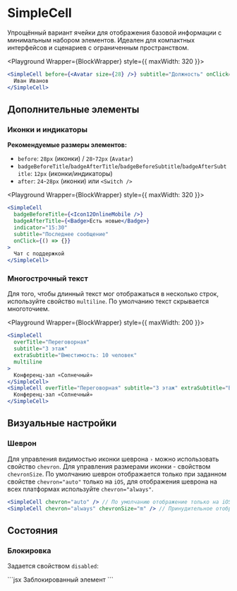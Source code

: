 <Overview>

# SimpleCell

Упрощённый вариант ячейки для отображения базовой информации с минимальным набором элементов.
Идеален для компактных интерфейсов и сценариев с ограниченным пространством.

</Overview>


<Playground Wrapper={BlockWrapper} style={{ maxWidth: 320 }}>
  ```jsx
  <SimpleCell before={<Avatar size={28} />} subtitle="Должность" onClick={() => {}}>
    Иван Иванов
  </SimpleCell>
  ```
</Playground>

## Дополнительные элементы

### Иконки и индикаторы

**Рекомендуемые размеры элементов:**

- `before`: `28px` (иконки) / `28`-`72px` (`Avatar`)
- `badgeBeforeTitle`/`badgeAfterTitle`/`badgeBeforeSubtitle`/`badgeAfterSubtitle`: `12px` (иконки/индикаторы)
- `after`: `24`-`28px` (иконки) или `<Switch />`

<Playground Wrapper={BlockWrapper} style={{ maxWidth: 320 }}>
  ```jsx
  <SimpleCell
    badgeBeforeTitle={<Icon12OnlineMobile />}
    badgeAfterTitle={<Badge>Есть новые</Badge>}
    indicator="15:30"
    subtitle="Последнее сообщение"
    onClick={() => {}}
  >
    Чат с поддержкой
  </SimpleCell>
  ```
</Playground>

### Многострочный текст

Для того, чтобы длинный текст мог отображаться в несколько строк, используйте свойство `multiline`.
По умолчанию текст скрывается многоточием.

<Playground Wrapper={BlockWrapper} style={{ maxWidth: 200 }}>
  ```jsx
  <SimpleCell
    overTitle="Переговорная"
    subtitle="3 этаж"
    extraSubtitle="Вместимость: 10 человек"
    multiline
  >
    Конференц-зал «Солнечный»
  </SimpleCell>
  <SimpleCell overTitle="Переговорная" subtitle="3 этаж" extraSubtitle="Вместимость: 10 человек">
    Конференц-зал «Солнечный»
  </SimpleCell>
  ```
</Playground>

## Визуальные настройки

### Шеврон

Для управления видимостью иконки шеврона `›` можно использовать свойство `chevron`.
Для управления размерами иконки - свойством `chevronSize`.
По умолчанию шеврон отображается только при заданном свойстве `chevron="auto"` только на `iOS`,
для отображения шеврона на всех платформах используйте `chevron="always"`.

```jsx
<SimpleCell chevron="auto" /> // По умолчанию отображение только на iOS
<SimpleCell chevron="always" chevronSize="m" /> // Принудительное отображение
```

## Состояния

### Блокировка

Задается свойством `disabled`:

<Playground Wrapper={BlockWrapper}>
  ```jsx
  <SimpleCell disabled subtitle="Недоступно для взаимодействия">
    Заблокированный элемент
  </SimpleCell>
  ```
</Playground>
